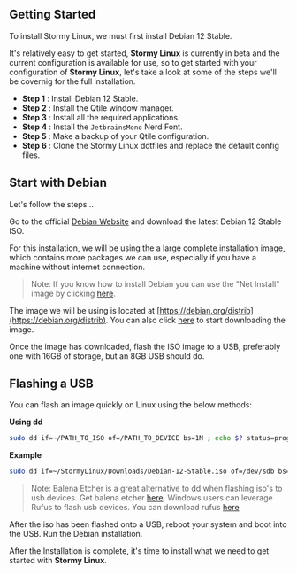 
## Getting Started

To install Stormy Linux, we must first install Debian 12 Stable.

It's relatively easy to get started, **Stormy Linux** is currently in beta and the current configuration is available for use, so to get started with your configuration of **Stormy Linux**, let's take a look at some of the steps we'll be covernig for the full installation.

- **Step 1** : Install Debian 12 Stable.
- **Step 2** : Install the Qtile window manager.
- **Step 3** : Install all the required applications.
- **Step 4** : Install the `JetbrainsMono` Nerd Font.
- **Step 5** : Make a backup of your Qtile configuration.
- **Step 6** : Clone the Stormy Linux dotfiles and replace the default config files.

## Start with Debian

Let's follow the steps...

Go to the official [Debian Website](https://debian.org) and download the latest Debian 12 Stable ISO.

For this installation, we will be using the a large complete installation image, which contains more packages we can use, especially if you have a machine without internet connection.

> Note: If you know how to install Debian you can use the "Net Install" image by clicking [here](https://cdimage.debian.org/debian-cd/current/amd64/iso-cd/debian-12.2.0-amd64-netinst.iso).

The image we will be using is located at [https://debian.org/distrib](https://debian.org/distrib). You can also click [here](https://cdimage.debian.org/debian-cd/current/amd64/bt-dvd/) to start downloading the image.

Once the image has downloaded, flash the ISO image to a USB, preferably one with 16GB of storage, but an 8GB USB should do.

## Flashing a USB

You can flash an image quickly on Linux using the below methods:

**Using dd**

```bash
sudo dd if=~/PATH_TO_ISO of=/PATH_TO_DEVICE bs=1M ; echo $? status=progress
```

**Example**

```bash
sudo dd if=~/StormyLinux/Downloads/Debian-12-Stable.iso of=/dev/sdb bs=1M ; echo $? status=progress
```

> Note: Balena Etcher is a great alternative to dd when flashing iso's to usb devices. Get balena etcher [here](https://etcher.balena.io). Windows users can leverage Rufus to flash usb devices. You can download rufus [here](https://rufus.ie/en)

After the iso has been flashed onto a USB, reboot your system and boot into the USB. Run the Debian installation.

After the Installation is complete, it's time to install what we need to get started with **Stormy Linux**.